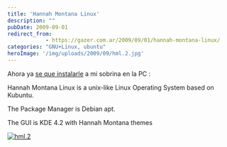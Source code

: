 ```yaml
---
title: 'Hannah Montana Linux'
description: ""
pubDate: 2009-09-01
redirect_from: 
            - https://gazer.com.ar/2009/09/01/hannah-montana-linux/
categories: "GNU+Linux, ubuntu"
heroImage: '/img/uploads/2009/09/hml.2.jpg'
---
```

Ahora ya [se que instalarle](http://hannahmontana.sourceforge.net/Site/Home.html) a mi sobrina en la PC :

Hannah Montana Linux is a unix-like Linux Operating System based on Kubuntu.

The Package Manager is Debian apt.

The GUI is KDE 4.2 with Hannah Montana themes

[![hml.2](/img/uploads/2009/09/hml.2.jpg "hml.2")](/img/uploads/2009/09/hml.2.jpg)
